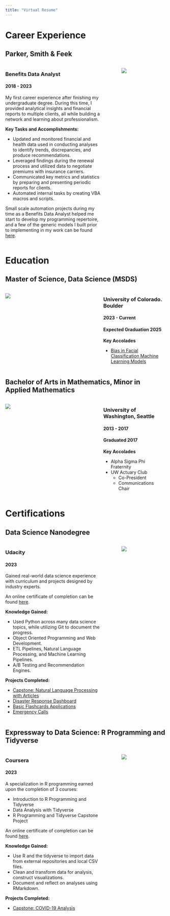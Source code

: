 ```yaml
---
title: "Virtual Resume"
---
```


# Career Experience

## Parker, Smith & Feek

::: columns
::: {.column width="65%"}

### Benefits Data Analyst
#### 2018 - 2023

My first career experience after finishing my undergraduate degree. During this time, I provided analytical insights and financial reports to multiple clients, all while building a network and learning about professionalism.

**Key Tasks and Accomplishments:**

- Updated and monitored financial and health data used in conducting analyses to identify trends, discrepancies, 
and produce recommendations.
- Leveraged findings during the renewal process and utilized data to negotiate premiums with insurance carriers.
- Communicated key metrics and statistics by preparing and presenting periodic reports for clients.
- Automated internal tasks by creating VBA macros and scripts.

Small scale automation projects during my time as a Benefits Data Analyst helped me start to develop my programming repertoire, and a few of the generic models I built prior to implementing in my work can be found [here](/posts/all/vba-projects/index.qmd).
:::

::: {.column width="5%"}
:::

::: {.column width="30%"}
![](images/psf_logo.png)
:::
:::

# Education

## Master of Science, Data Science (MSDS)

::: columns
::: {.column width="30%"}

![](images/cu_boulder.png)
:::

::: {.column width="5%"}
:::

::: {.column width="30%"}

### University of Colorado. Boulder
#### 2023 - Current
#### Expected Graduation 2025


**Key Accolades**

- [Bias in Facial Classification Machine Learning Models](/posts/all/bias-in-ml-models/index.qmd)
:::
:::

## Bachelor of Arts in Mathematics, Minor in Applied Mathematics

::: columns
::: {.column width="30%"}

![](images/uw_seattle.png)
:::

::: {.column width="5%"}
:::

::: {.column width="30%"}

### University of Washington, Seattle
#### 2013 - 2017
#### Graduated 2017


**Key Accolades**

- Alpha Sigma Phi Fraternity
- UW Actuary Club
  - Co-President
  - Communications Chair
:::
:::

# Certifications

## Data Science Nanodegree

::: columns
::: {.column width="65%"}

### Udacity
#### 2023

Gained real-world data science experience with curriculum and projects designed by industry experts.

An online certificate of completion can be found [here](https://graduation.udacity.com/confirm/e/4e26e3fc-c452-11ec-a92d-ffb035cf7275).

**Knowledge Gained:**

- Used Python across many data science topics, while utilizing Git to document the progress.
- Object Oriented Programming and Web Development.
- ETL Pipelines, Natural Language Processing, and Machine Learning Pipelines.
- A/B Testing and Recommendation Engines.

**Projects Completed:**

- [Capstone: Natural Language Processing with Articles](/posts/all/nlp-articles/index.qmd)
- [Disaster Response Dashboard](/posts/all/disaster-response-dash/index.qmd)
- [Basic Flashcards Applications](/posts/all/flashcards-basic/index.qmd)
- [Emergency Calls](/posts/all/emergency-calls/index.qmd)
:::

::: {.column width="5%"}
:::

::: {.column width="30%"}
![](images/Udacity.png)
:::
:::

## Expressway to Data Science: R Programming and Tidyverse

::: columns
::: {.column width="65%"}

### Coursera
#### 2023

A specialization in R programming earned upon the completion of 3 courses:

- Introduction to R Programming and Tidyverse
- Data Analysis with Tidyverse
- R Programming and Tidyverse Capstone Project

An online certificate of completion can be found [here](https://www.coursera.org/account/accomplishments/specialization/WF8N8PFDWFCN).

**Knowledge Gained:**

- Use R and the tidyverse to import data from external repositories and local CSV files.
- Clean and transform data for analysis, construct visualizations.
- Document and reflect on analyses using RMarkdown.

**Projects Completed:**

- [Capstone: COVID-19 Analysis](/posts/all/covid-analysis/index.qmd)
:::

::: {.column width="5%"}
:::

::: {.column width="30%"}
![](images/r_specialization.png)
:::
:::
